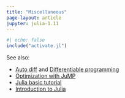 ```yaml
---
title: "Miscellaneous"
page-layout: article
jupyter: julia-1.11
---
```


```julia
#| echo: false
include("activate.jl")
```

See also:

- [Auto diff](https://github.com/mitmath/JuliaComputation/blob/Fall24/notebooks/4.%20AutoDiff.ipynb) and 
  [Differentiable programming](https://en.wikipedia.org/wiki/Differentiable_programming)
- [Optimization with JuMP](https://computationalthinking.mit.edu/Fall23/climate_science/optimization_with_JuMP)
- [Julia basic tutorial](https://mit-c25-fall23.netlify.app/notebooks/0_julia_tutorial)
- [Introduction to Julia](https://ucidatascienceinitiative.github.io/IntroToJulia)